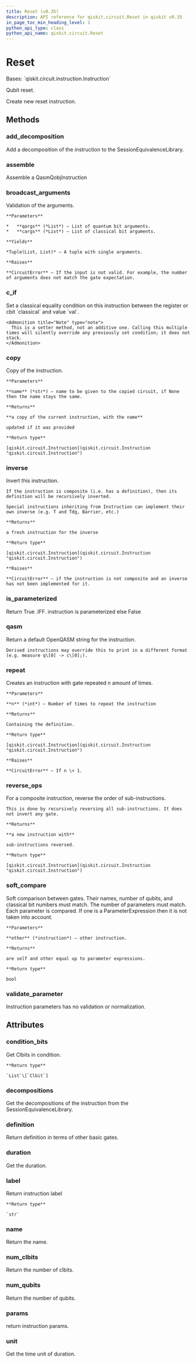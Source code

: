```yaml
---
title: Reset (v0.35)
description: API reference for qiskit.circuit.Reset in qiskit v0.35
in_page_toc_min_heading_level: 1
python_api_type: class
python_api_name: qiskit.circuit.Reset
---
```


# Reset

<Class id="qiskit.circuit.Reset" isDedicatedPage={true} github="https://github.com/qiskit/qiskit/tree/stable/0.20/qiskit/circuit/reset.py" signature="Reset" modifiers="class">
  Bases: `qiskit.circuit.instruction.Instruction`

  Qubit reset.

  Create new reset instruction.

  ## Methods

  <span id="qiskit-circuit-reset-add-decomposition" />

  ### add\_decomposition

  <Function id="qiskit.circuit.Reset.add_decomposition" signature="Reset.add_decomposition(decomposition)">
    Add a decomposition of the instruction to the SessionEquivalenceLibrary.
  </Function>

  <span id="qiskit-circuit-reset-assemble" />

  ### assemble

  <Function id="qiskit.circuit.Reset.assemble" signature="Reset.assemble()">
    Assemble a QasmQobjInstruction
  </Function>

  <span id="qiskit-circuit-reset-broadcast-arguments" />

  ### broadcast\_arguments

  <Function id="qiskit.circuit.Reset.broadcast_arguments" signature="Reset.broadcast_arguments(qargs, cargs)">
    Validation of the arguments.

    **Parameters**

    *   **qargs** (*List*) – List of quantum bit arguments.
    *   **cargs** (*List*) – List of classical bit arguments.

    **Yields**

    *Tuple(List, List)* – A tuple with single arguments.

    **Raises**

    **CircuitError** – If the input is not valid. For example, the number of arguments does not match the gate expectation.
  </Function>

  <span id="qiskit-circuit-reset-c-if" />

  ### c\_if

  <Function id="qiskit.circuit.Reset.c_if" signature="Reset.c_if(classical, val)">
    Set a classical equality condition on this instruction between the register or cbit `classical` and value `val`.

    <Admonition title="Note" type="note">
      This is a setter method, not an additive one. Calling this multiple times will silently override any previously set condition; it does not stack.
    </Admonition>
  </Function>

  <span id="qiskit-circuit-reset-copy" />

  ### copy

  <Function id="qiskit.circuit.Reset.copy" signature="Reset.copy(name=None)">
    Copy of the instruction.

    **Parameters**

    **name** (*str*) – name to be given to the copied circuit, if None then the name stays the same.

    **Returns**

    **a copy of the current instruction, with the name**

    updated if it was provided

    **Return type**

    [qiskit.circuit.Instruction](qiskit.circuit.Instruction "qiskit.circuit.Instruction")
  </Function>

  <span id="qiskit-circuit-reset-inverse" />

  ### inverse

  <Function id="qiskit.circuit.Reset.inverse" signature="Reset.inverse()">
    Invert this instruction.

    If the instruction is composite (i.e. has a definition), then its definition will be recursively inverted.

    Special instructions inheriting from Instruction can implement their own inverse (e.g. T and Tdg, Barrier, etc.)

    **Returns**

    a fresh instruction for the inverse

    **Return type**

    [qiskit.circuit.Instruction](qiskit.circuit.Instruction "qiskit.circuit.Instruction")

    **Raises**

    **CircuitError** – if the instruction is not composite and an inverse has not been implemented for it.
  </Function>

  <span id="qiskit-circuit-reset-is-parameterized" />

  ### is\_parameterized

  <Function id="qiskit.circuit.Reset.is_parameterized" signature="Reset.is_parameterized()">
    Return True .IFF. instruction is parameterized else False
  </Function>

  <span id="qiskit-circuit-reset-qasm" />

  ### qasm

  <Function id="qiskit.circuit.Reset.qasm" signature="Reset.qasm()">
    Return a default OpenQASM string for the instruction.

    Derived instructions may override this to print in a different format (e.g. measure q\[0] -> c\[0];).
  </Function>

  <span id="qiskit-circuit-reset-repeat" />

  ### repeat

  <Function id="qiskit.circuit.Reset.repeat" signature="Reset.repeat(n)">
    Creates an instruction with gate repeated n amount of times.

    **Parameters**

    **n** (*int*) – Number of times to repeat the instruction

    **Returns**

    Containing the definition.

    **Return type**

    [qiskit.circuit.Instruction](qiskit.circuit.Instruction "qiskit.circuit.Instruction")

    **Raises**

    **CircuitError** – If n \< 1.
  </Function>

  <span id="qiskit-circuit-reset-reverse-ops" />

  ### reverse\_ops

  <Function id="qiskit.circuit.Reset.reverse_ops" signature="Reset.reverse_ops()">
    For a composite instruction, reverse the order of sub-instructions.

    This is done by recursively reversing all sub-instructions. It does not invert any gate.

    **Returns**

    **a new instruction with**

    sub-instructions reversed.

    **Return type**

    [qiskit.circuit.Instruction](qiskit.circuit.Instruction "qiskit.circuit.Instruction")
  </Function>

  <span id="qiskit-circuit-reset-soft-compare" />

  ### soft\_compare

  <Function id="qiskit.circuit.Reset.soft_compare" signature="Reset.soft_compare(other)">
    Soft comparison between gates. Their names, number of qubits, and classical bit numbers must match. The number of parameters must match. Each parameter is compared. If one is a ParameterExpression then it is not taken into account.

    **Parameters**

    **other** (*instruction*) – other instruction.

    **Returns**

    are self and other equal up to parameter expressions.

    **Return type**

    bool
  </Function>

  <span id="qiskit-circuit-reset-validate-parameter" />

  ### validate\_parameter

  <Function id="qiskit.circuit.Reset.validate_parameter" signature="Reset.validate_parameter(parameter)">
    Instruction parameters has no validation or normalization.
  </Function>

  ## Attributes

  ### condition\_bits

  <Attribute id="qiskit.circuit.Reset.condition_bits">
    Get Clbits in condition.

    **Return type**

    `List`\[`Clbit`]
  </Attribute>

  ### decompositions

  <Attribute id="qiskit.circuit.Reset.decompositions">
    Get the decompositions of the instruction from the SessionEquivalenceLibrary.
  </Attribute>

  ### definition

  <Attribute id="qiskit.circuit.Reset.definition">
    Return definition in terms of other basic gates.
  </Attribute>

  ### duration

  <Attribute id="qiskit.circuit.Reset.duration">
    Get the duration.
  </Attribute>

  ### label

  <Attribute id="qiskit.circuit.Reset.label">
    Return instruction label

    **Return type**

    `str`
  </Attribute>

  ### name

  <Attribute id="qiskit.circuit.Reset.name">
    Return the name.
  </Attribute>

  ### num\_clbits

  <Attribute id="qiskit.circuit.Reset.num_clbits">
    Return the number of clbits.
  </Attribute>

  ### num\_qubits

  <Attribute id="qiskit.circuit.Reset.num_qubits">
    Return the number of qubits.
  </Attribute>

  ### params

  <Attribute id="qiskit.circuit.Reset.params">
    return instruction params.
  </Attribute>

  ### unit

  <Attribute id="qiskit.circuit.Reset.unit">
    Get the time unit of duration.
  </Attribute>
</Class>

